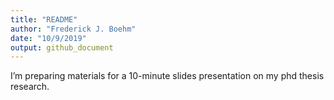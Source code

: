 ```yaml
---
title: "README"
author: "Frederick J. Boehm"
date: "10/9/2019"
output: github_document
---
```


I'm preparing materials for a 10-minute slides presentation on my phd thesis research.

